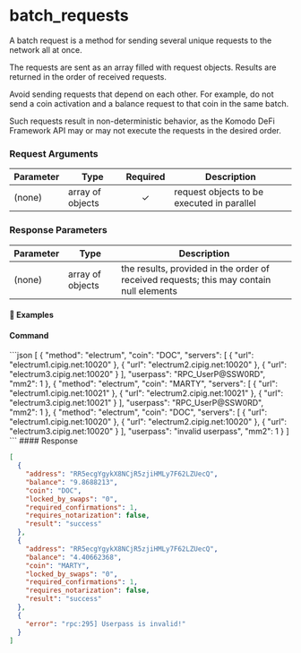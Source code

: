 
# batch\_requests

A batch request is a method for sending several unique requests to the network all at once.

The requests are sent as an array filled with request objects. Results are returned in the order of received requests.

<Note>
  Avoid sending requests that depend on each other. For example, do not send a coin activation and a balance request to that coin in the same batch.

  Such requests result in non-deterministic behavior, as the Komodo DeFi Framework API may or may not execute the requests in the desired order.
</Note>

### Request Arguments

| Parameter | Type             | Required | Description                                |
| --------- | ---------------- | :------: | ------------------------------------------ |
| (none)    | array of objects |     ✓    | request objects to be executed in parallel |

### Response Parameters

| Parameter | Type             | Description                                                                             |
| --------- | ---------------- | --------------------------------------------------------------------------------------- |
| (none)    | array of objects | the results, provided in the order of received requests; this may contain null elements |

#### 📌 Examples

#### Command

<CodeGroup title="Batch Requests" tag="POST" label="batch_requests" mm2MethodDecorate="true">
  ```json
  [
    {
      "method": "electrum",
      "coin": "DOC",
      "servers": [
        {
          "url": "electrum1.cipig.net:10020"
        },
        {
          "url": "electrum2.cipig.net:10020"
        },
        {
          "url": "electrum3.cipig.net:10020"
        }
      ],
      "userpass": "RPC_UserP@SSW0RD",
      "mm2": 1
    },
    {
      "method": "electrum",
      "coin": "MARTY",
      "servers": [
        {
          "url": "electrum1.cipig.net:10021"
        },
        {
          "url": "electrum2.cipig.net:10021"
        },
        {
          "url": "electrum3.cipig.net:10021"
        }
      ],
      "userpass": "RPC_UserP@SSW0RD",
      "mm2": 1
    },
    {
      "method": "electrum",
      "coin": "DOC",
      "servers": [
        {
          "url": "electrum1.cipig.net:10020"
        },
        {
          "url": "electrum2.cipig.net:10020"
        },
        {
          "url": "electrum3.cipig.net:10020"
        }
      ],
      "userpass": "invalid userpass",
      "mm2": 1
    }
  ]
  ```
</CodeGroup>

<CollapsibleSection expandedText="Hide Response" collapsedText="Show Response">
  #### Response

  ```json
  [
    {
      "address": "RR5ecgYgykX8NCjR5zjiHMLy7F62LZUecQ",
      "balance": "9.8688213",
      "coin": "DOC",
      "locked_by_swaps": "0",
      "required_confirmations": 1,
      "requires_notarization": false,
      "result": "success"
    },
    {
      "address": "RR5ecgYgykX8NCjR5zjiHMLy7F62LZUecQ",
      "balance": "4.40662368",
      "coin": "MARTY",
      "locked_by_swaps": "0",
      "required_confirmations": 1,
      "requires_notarization": false,
      "result": "success"
    },
    {
      "error": "rpc:295] Userpass is invalid!"
    }
  ]
  ```
</CollapsibleSection>
